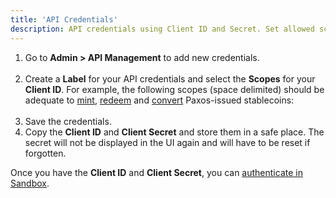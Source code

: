 ```yaml
---
title: 'API Credentials'
description: API credentials using Client ID and Secret. Set allowed scopes to access specific API endpoints.
---
```



[convert]: /guides/developer/convert
[authenticate in Sandbox]: /guides/developer/authenticate
[mint]: /guides/developer/mint
[redeem]: /guides/developer/redeem

<ApiCredentialsIntro />

1. Go to **Admin > API Management** to add new credentials.<br/><br/><CredentialsLoginNote />
1. Create a **Label** for your API credentials and select the **Scopes** for your **Client ID**. For example, the following scopes (space delimited) should be adequate to [mint], [redeem] and [convert] Paxos-issued stablecoins:<br/><br/><Scopes />
1. Save the credentials.
1. Copy the **Client ID** and **Client Secret** and store them in a safe place. The secret will not be displayed in the UI again and will have to be reset if forgotten.

Once you have the **Client ID** and **Client Secret**, you can [authenticate in Sandbox].
